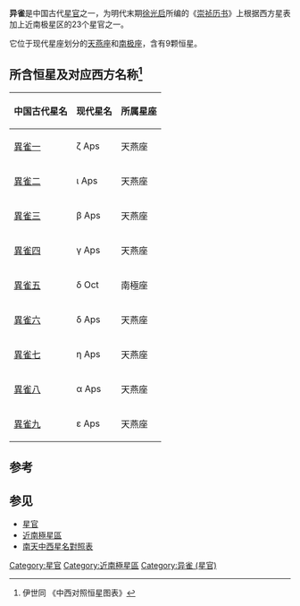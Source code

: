 '''异雀 '''是中国古代[[星官|星官]]之一，为明代末期[[徐光启|徐光启]]所编的《[[崇祯历书|崇祯历书]]》上根据西方星表加上近南极星区的23个星官之一。

它位于现代星座划分的[[天燕座|天燕座]]和[[南极座|南极座]]，含有9颗恒星。

==所含恒星及对应西方名称<ref>伊世同 《中西对照恒星图表》</ref>==

{| class="wikitable" align="center" style="text-align:center; width:60%"
|-
! 中国古代星名 !! 现代星名 !! 所属星座
|-
| [[異雀一|異雀一]] || ζ Aps || 天燕座
|-
| [[異雀二|異雀二]] || ι Aps || 天燕座
|-
| [[異雀三|異雀三]] || β Aps || 天燕座
|-
| [[異雀四|異雀四]] || γ Aps || 天燕座
|-
| [[異雀五|異雀五]] || δ Oct || 南極座
|-
| [[異雀六|異雀六]] || δ Aps || 天燕座
|-
| [[異雀七|異雀七]] || η Aps || 天燕座
|-
| [[異雀八|異雀八]] || α Aps || 天燕座
|-
| [[異雀九|異雀九]] || ε Aps || 天燕座
|}

==参考==
{{reflist}}

==参见==
*[[星官|星官]]
*[[近南極星區|近南極星區]]
*[[南天中西星名對照表|南天中西星名對照表]]

{{中国古代星官-南天}}

{{小作品}}

[[Category:星官|Category:星官]]
[[Category:近南極星區|Category:近南極星區]]
[[Category:异雀_(星官)|Category:异雀 (星官)]]